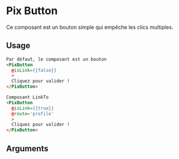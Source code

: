 
<Meta
  title='Basics/Button/Link'
  component='PixButton'
  decorators={[centered]}
  argTypes={stories.argsTypes}
/>

# Pix Button

Ce composant est un bouton simple qui empêche les clics multiples.

<Canvas isColumn>
  <Story name="Link" story={stories.linkButtons} height={200} />
</Canvas>

## Usage

```html
Par défaut, le composant est un bouton
<PixButton
  @isLink={{false}}
  >
  Cliquez pour valider !
</PixButton>

Composant LinkTo
<PixButton
  @isLink={{true}}
  @route='profile'
  >
  Cliquez pour valider !
</PixButton>
```

## Arguments

<ArgsTable story="Link" />
